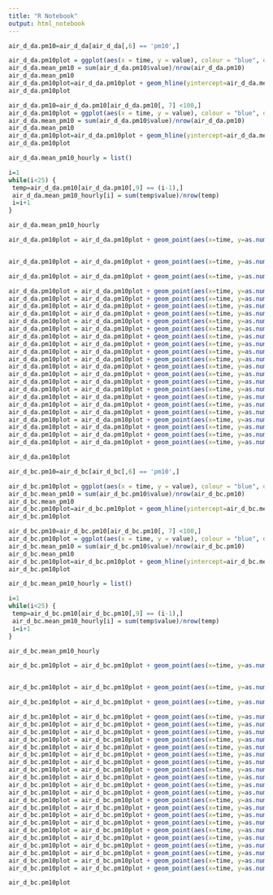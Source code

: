 ---
title: "R Notebook"
output: html_notebook
---

```{r}

air_d_da.pm10=air_d_da[air_d_da[,6] == 'pm10',]

air_d_da.pm10plot = ggplot(aes(x = time, y = value), colour = "blue", data = air_d_da.pm10)+geom_point(colour = "75A4F5") 
air_d_da.mean_pm10 = sum(air_d_da.pm10$value)/nrow(air_d_da.pm10)
air_d_da.mean_pm10
air_d_da.pm10plot=air_d_da.pm10plot + geom_hline(yintercept=air_d_da.mean_pm10)
air_d_da.pm10plot
```

```{r}
air_d_da.pm10=air_d_da.pm10[air_d_da.pm10[, 7] <100,]
air_d_da.pm10plot = ggplot(aes(x = time, y = value), colour = "blue", data = air_d_da.pm10)+geom_point(colour = "75A4F5") 
air_d_da.mean_pm10 = sum(air_d_da.pm10$value)/nrow(air_d_da.pm10)
air_d_da.mean_pm10
air_d_da.pm10plot=air_d_da.pm10plot + geom_hline(yintercept=air_d_da.mean_pm10)
air_d_da.pm10plot
```


```{r}


air_d_da.mean_pm10_hourly = list()

i=1
while(i<25) {
 temp=air_d_da.pm10[air_d_da.pm10[,9] == (i-1),]
 air_d_da.mean_pm10_hourly[i] = sum(temp$value)/nrow(temp)
 i=i+1
}

air_d_da.mean_pm10_hourly
```

```{r}
air_d_da.pm10plot = air_d_da.pm10plot + geom_point(aes(x=time, y=as.numeric(air_d_da.mean_pm10_hourly[1])), colour="blue", data = air_d_da.pm10[air_d_da.pm10[,9] == (0),])


air_d_da.pm10plot = air_d_da.pm10plot + geom_point(aes(x=time, y=as.numeric(air_d_da.mean_pm10_hourly[2])), colour="blue", data = air_d_da.pm10[air_d_da.pm10[,9] == (1),])

air_d_da.pm10plot = air_d_da.pm10plot + geom_point(aes(x=time, y=as.numeric(air_d_da.mean_pm10_hourly[3])), colour="blue", data = air_d_da.pm10[air_d_da.pm10[,9] == (2),])

air_d_da.pm10plot = air_d_da.pm10plot + geom_point(aes(x=time, y=as.numeric(air_d_da.mean_pm10_hourly[4])), colour="blue", data = air_d_da.pm10[air_d_da.pm10[,9] == (3),])
air_d_da.pm10plot = air_d_da.pm10plot + geom_point(aes(x=time, y=as.numeric(air_d_da.mean_pm10_hourly[5])), colour="blue", data = air_d_da.pm10[air_d_da.pm10[,9] == (4),])
air_d_da.pm10plot = air_d_da.pm10plot + geom_point(aes(x=time, y=as.numeric(air_d_da.mean_pm10_hourly[6])), colour="blue", data = air_d_da.pm10[air_d_da.pm10[,9] == (5),])
air_d_da.pm10plot = air_d_da.pm10plot + geom_point(aes(x=time, y=as.numeric(air_d_da.mean_pm10_hourly[7])), colour="blue", data = air_d_da.pm10[air_d_da.pm10[,9] == (6),])
air_d_da.pm10plot = air_d_da.pm10plot + geom_point(aes(x=time, y=as.numeric(air_d_da.mean_pm10_hourly[8])), colour="blue", data = air_d_da.pm10[air_d_da.pm10[,9] == (7),])
air_d_da.pm10plot = air_d_da.pm10plot + geom_point(aes(x=time, y=as.numeric(air_d_da.mean_pm10_hourly[9])), colour="blue", data = air_d_da.pm10[air_d_da.pm10[,9] == (8),])
air_d_da.pm10plot = air_d_da.pm10plot + geom_point(aes(x=time, y=as.numeric(air_d_da.mean_pm10_hourly[10])), colour="blue", data = air_d_da.pm10[air_d_da.pm10[,9] == (9),])
air_d_da.pm10plot = air_d_da.pm10plot + geom_point(aes(x=time, y=as.numeric(air_d_da.mean_pm10_hourly[11])), colour="blue", data = air_d_da.pm10[air_d_da.pm10[,9] == (10),])
air_d_da.pm10plot = air_d_da.pm10plot + geom_point(aes(x=time, y=as.numeric(air_d_da.mean_pm10_hourly[12])), colour="blue", data = air_d_da.pm10[air_d_da.pm10[,9] == (11),])
air_d_da.pm10plot = air_d_da.pm10plot + geom_point(aes(x=time, y=as.numeric(air_d_da.mean_pm10_hourly[13])), colour="blue", data = air_d_da.pm10[air_d_da.pm10[,9] == (12),])
air_d_da.pm10plot = air_d_da.pm10plot + geom_point(aes(x=time, y=as.numeric(air_d_da.mean_pm10_hourly[14])), colour="blue", data = air_d_da.pm10[air_d_da.pm10[,9] == (13),])
air_d_da.pm10plot = air_d_da.pm10plot + geom_point(aes(x=time, y=as.numeric(air_d_da.mean_pm10_hourly[15])), colour="blue", data = air_d_da.pm10[air_d_da.pm10[,9] == (14),])
air_d_da.pm10plot = air_d_da.pm10plot + geom_point(aes(x=time, y=as.numeric(air_d_da.mean_pm10_hourly[16])), colour="blue", data = air_d_da.pm10[air_d_da.pm10[,9] == (15),])
air_d_da.pm10plot = air_d_da.pm10plot + geom_point(aes(x=time, y=as.numeric(air_d_da.mean_pm10_hourly[17])), colour="blue", data = air_d_da.pm10[air_d_da.pm10[,9] == (16),])
air_d_da.pm10plot = air_d_da.pm10plot + geom_point(aes(x=time, y=as.numeric(air_d_da.mean_pm10_hourly[18])), colour="blue", data = air_d_da.pm10[air_d_da.pm10[,9] == (17),])
air_d_da.pm10plot = air_d_da.pm10plot + geom_point(aes(x=time, y=as.numeric(air_d_da.mean_pm10_hourly[19])), colour="blue", data = air_d_da.pm10[air_d_da.pm10[,9] == (18),])
air_d_da.pm10plot = air_d_da.pm10plot + geom_point(aes(x=time, y=as.numeric(air_d_da.mean_pm10_hourly[20])), colour="blue", data = air_d_da.pm10[air_d_da.pm10[,9] == (19),])
air_d_da.pm10plot = air_d_da.pm10plot + geom_point(aes(x=time, y=as.numeric(air_d_da.mean_pm10_hourly[21])), colour="blue", data = air_d_da.pm10[air_d_da.pm10[,9] == (20),])
air_d_da.pm10plot = air_d_da.pm10plot + geom_point(aes(x=time, y=as.numeric(air_d_da.mean_pm10_hourly[22])), colour="blue", data = air_d_da.pm10[air_d_da.pm10[,9] == (21),])
air_d_da.pm10plot = air_d_da.pm10plot + geom_point(aes(x=time, y=as.numeric(air_d_da.mean_pm10_hourly[23])), colour="blue", data = air_d_da.pm10[air_d_da.pm10[,9] == (22),])
air_d_da.pm10plot = air_d_da.pm10plot + geom_point(aes(x=time, y=as.numeric(air_d_da.mean_pm10_hourly[24])), colour="blue", data = air_d_da.pm10[air_d_da.pm10[,9] == (23),])+ggtitle("hourly pm10 in durham arnory, durham")

air_d_da.pm10plot
```

```{r}
air_d_bc.pm10=air_d_bc[air_d_bc[,6] == 'pm10',]

air_d_bc.pm10plot = ggplot(aes(x = time, y = value), colour = "blue", data = air_d_bc.pm10)+geom_point(colour = "75A4F5") 
air_d_bc.mean_pm10 = sum(air_d_bc.pm10$value)/nrow(air_d_bc.pm10)
air_d_bc.mean_pm10
air_d_bc.pm10plot=air_d_bc.pm10plot + geom_hline(yintercept=air_d_bc.mean_pm10)
air_d_bc.pm10plot
```

```{r}
air_d_bc.pm10=air_d_bc.pm10[air_d_bc.pm10[, 7] <100,]
air_d_bc.pm10plot = ggplot(aes(x = time, y = value), colour = "blue", data = air_d_bc.pm10)+geom_point(colour = "75A4F5") 
air_d_bc.mean_pm10 = sum(air_d_bc.pm10$value)/nrow(air_d_bc.pm10)
air_d_bc.mean_pm10
air_d_bc.pm10plot=air_d_bc.pm10plot + geom_hline(yintercept=air_d_bc.mean_pm10)
air_d_bc.pm10plot
```

```{r}
air_d_bc.mean_pm10_hourly = list()

i=1
while(i<25) {
 temp=air_d_bc.pm10[air_d_bc.pm10[,9] == (i-1),]
 air_d_bc.mean_pm10_hourly[i] = sum(temp$value)/nrow(temp)
 i=i+1
}

air_d_bc.mean_pm10_hourly
```


```{r}
air_d_bc.pm10plot = air_d_bc.pm10plot + geom_point(aes(x=time, y=as.numeric(air_d_bc.mean_pm10_hourly[1])), colour="blue", data = air_d_bc.pm10[air_d_bc.pm10[,9] == (0),])


air_d_bc.pm10plot = air_d_bc.pm10plot + geom_point(aes(x=time, y=as.numeric(air_d_bc.mean_pm10_hourly[2])), colour="blue", data = air_d_bc.pm10[air_d_bc.pm10[,9] == (1),])

air_d_bc.pm10plot = air_d_bc.pm10plot + geom_point(aes(x=time, y=as.numeric(air_d_bc.mean_pm10_hourly[3])), colour="blue", data = air_d_bc.pm10[air_d_bc.pm10[,9] == (2),])

air_d_bc.pm10plot = air_d_bc.pm10plot + geom_point(aes(x=time, y=as.numeric(air_d_bc.mean_pm10_hourly[4])), colour="blue", data = air_d_bc.pm10[air_d_bc.pm10[,9] == (3),])
air_d_bc.pm10plot = air_d_bc.pm10plot + geom_point(aes(x=time, y=as.numeric(air_d_bc.mean_pm10_hourly[5])), colour="blue", data = air_d_bc.pm10[air_d_bc.pm10[,9] == (4),])
air_d_bc.pm10plot = air_d_bc.pm10plot + geom_point(aes(x=time, y=as.numeric(air_d_bc.mean_pm10_hourly[6])), colour="blue", data = air_d_bc.pm10[air_d_bc.pm10[,9] == (5),])
air_d_bc.pm10plot = air_d_bc.pm10plot + geom_point(aes(x=time, y=as.numeric(air_d_bc.mean_pm10_hourly[7])), colour="blue", data = air_d_bc.pm10[air_d_bc.pm10[,9] == (6),])
air_d_bc.pm10plot = air_d_bc.pm10plot + geom_point(aes(x=time, y=as.numeric(air_d_bc.mean_pm10_hourly[8])), colour="blue", data = air_d_bc.pm10[air_d_bc.pm10[,9] == (7),])
air_d_bc.pm10plot = air_d_bc.pm10plot + geom_point(aes(x=time, y=as.numeric(air_d_bc.mean_pm10_hourly[9])), colour="blue", data = air_d_bc.pm10[air_d_bc.pm10[,9] == (8),])
air_d_bc.pm10plot = air_d_bc.pm10plot + geom_point(aes(x=time, y=as.numeric(air_d_bc.mean_pm10_hourly[10])), colour="blue", data = air_d_bc.pm10[air_d_bc.pm10[,9] == (9),])
air_d_bc.pm10plot = air_d_bc.pm10plot + geom_point(aes(x=time, y=as.numeric(air_d_bc.mean_pm10_hourly[11])), colour="blue", data = air_d_bc.pm10[air_d_bc.pm10[,9] == (10),])
air_d_bc.pm10plot = air_d_bc.pm10plot + geom_point(aes(x=time, y=as.numeric(air_d_bc.mean_pm10_hourly[12])), colour="blue", data = air_d_bc.pm10[air_d_bc.pm10[,9] == (11),])
air_d_bc.pm10plot = air_d_bc.pm10plot + geom_point(aes(x=time, y=as.numeric(air_d_bc.mean_pm10_hourly[13])), colour="blue", data = air_d_bc.pm10[air_d_bc.pm10[,9] == (12),])
air_d_bc.pm10plot = air_d_bc.pm10plot + geom_point(aes(x=time, y=as.numeric(air_d_bc.mean_pm10_hourly[14])), colour="blue", data = air_d_bc.pm10[air_d_bc.pm10[,9] == (13),])
air_d_bc.pm10plot = air_d_bc.pm10plot + geom_point(aes(x=time, y=as.numeric(air_d_bc.mean_pm10_hourly[15])), colour="blue", data = air_d_bc.pm10[air_d_bc.pm10[,9] == (14),])
air_d_bc.pm10plot = air_d_bc.pm10plot + geom_point(aes(x=time, y=as.numeric(air_d_bc.mean_pm10_hourly[16])), colour="blue", data = air_d_bc.pm10[air_d_bc.pm10[,9] == (15),])
air_d_bc.pm10plot = air_d_bc.pm10plot + geom_point(aes(x=time, y=as.numeric(air_d_bc.mean_pm10_hourly[17])), colour="blue", data = air_d_bc.pm10[air_d_bc.pm10[,9] == (16),])
air_d_bc.pm10plot = air_d_bc.pm10plot + geom_point(aes(x=time, y=as.numeric(air_d_bc.mean_pm10_hourly[18])), colour="blue", data = air_d_bc.pm10[air_d_bc.pm10[,9] == (17),])
air_d_bc.pm10plot = air_d_bc.pm10plot + geom_point(aes(x=time, y=as.numeric(air_d_bc.mean_pm10_hourly[19])), colour="blue", data = air_d_bc.pm10[air_d_bc.pm10[,9] == (18),])
air_d_bc.pm10plot = air_d_bc.pm10plot + geom_point(aes(x=time, y=as.numeric(air_d_bc.mean_pm10_hourly[20])), colour="blue", data = air_d_bc.pm10[air_d_bc.pm10[,9] == (19),])
air_d_bc.pm10plot = air_d_bc.pm10plot + geom_point(aes(x=time, y=as.numeric(air_d_bc.mean_pm10_hourly[21])), colour="blue", data = air_d_bc.pm10[air_d_bc.pm10[,9] == (20),])
air_d_bc.pm10plot = air_d_bc.pm10plot + geom_point(aes(x=time, y=as.numeric(air_d_bc.mean_pm10_hourly[22])), colour="blue", data = air_d_bc.pm10[air_d_bc.pm10[,9] == (21),])
air_d_bc.pm10plot = air_d_bc.pm10plot + geom_point(aes(x=time, y=as.numeric(air_d_bc.mean_pm10_hourly[23])), colour="blue", data = air_d_bc.pm10[air_d_bc.pm10[,9] == (22),])
air_d_bc.pm10plot = air_d_bc.pm10plot + geom_point(aes(x=time, y=as.numeric(air_d_bc.mean_pm10_hourly[24])), colour="blue", data = air_d_bc.pm10[air_d_bc.pm10[,9] == (23),])+ggtitle("hourly pm10 in burdens creek, durham")

air_d_bc.pm10plot
```












